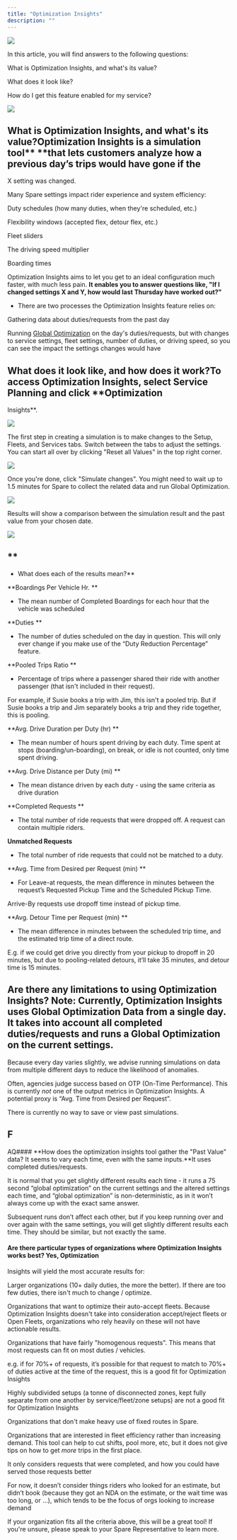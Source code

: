 ```yaml
---
title: "Optimization Insights"
description: ""
---
```


![](https://spare-74fa64f80617.intercom-attachments-1.com/i/o/972670211/52a6d7add0ed017ced2b93b7/odgF55WIrHMFURND7IY4fUmIb41FxIe7Ow.png?expires=1753820100&signature=c259cd4fab337ea91993b49e679a0fb142f708d48929c3c03ae96f3a3a13b431&req=fSclEM5%2Bn4BeFb4f3HP0gFPRxl66ugXAXMRalvvEn8JPWN%2Fuewh0rSTyl3XI%0A%2F0c%3D%0A)

In this article, you will find answers to the following questions:

What is Optimization Insights, and what's its value?

What does it look like?

How do I get this feature enabled for my service?

![](https://spare-74fa64f80617.intercom-attachments-1.com/i/o/972670213/371598b529be255263b6e8f7/k783tccYqaW5JR8V20JH2VmBf2RF_KVdtw.png?expires=1753820100&signature=8392d43a4208c7f76e4b8f102a01ada7c974150025dfebe185f68718bc48fd09&req=fSclEM5%2Bn4BcFb4f3HP0gHmxDQJrAhO2pJZO1POl03ufXLwDTD3rqHkZU192%0AppU%3D%0A)

## What is Optimization Insights, and what's its value?Optimization Insights is a simulation tool** **that lets customers analyze how a previous day’s trips would have gone if the 

X setting was changed.

Many Spare settings impact rider experience and system efficiency:

Duty schedules (how many duties, when they're scheduled, etc.)

Flexibility windows (accepted flex, detour flex, etc.)

Fleet sliders

The driving speed multiplier

Boarding times

Optimization Insights aims to let you get to an ideal configuration much faster, with much less pain. **It enables you to answer questions like, "If I changed settings X and Y, how would last Thursday have worked out?"**

- There are two processes the Optimization Insights feature relies on:

Gathering data about duties/requests from the past day

Running [Global Optimization](https://help.sparelabs.com/en/articles/8946518-spare-engine-go-gold-and-targeted-optimization) on the day's duties/requests, but with changes to service settings, fleet settings, number of duties, or driving speed, so you can see the impact the settings changes would have

## What does it look like, and how does it work?To access Optimization Insights, select **Service Planning** and click **Optimization 

Insights**.

![](https://spare-74fa64f80617.intercom-attachments-1.com/i/o/972670214/b1a5740e3b673a370c2ffac3/TTC6kdx3MfPgI57mS9hWQI2dUGUrwpMYzA.png?expires=1753820100&signature=f42e755e9a6b3342ff2efa078bbf765d2a5a37ee4f4fa34c57d5512cf30dccdd&req=fSclEM5%2Bn4BbFb4f3HP0gCrBGXagtJl6J9BIfPYXSvteqUEun3c85JkEwIHh%0AtAA%3D%0A)

The first step in creating a simulation is to make changes to the Setup, Fleets, and Services tabs. Switch between the tabs to adjust the settings. You can start all over by clicking "Reset all Values" in the top right corner.

![](https://spare-74fa64f80617.intercom-attachments-1.com/i/o/972670215/a3cd7ed76696435a6631b3c1/qW2qxKHSMvyAXdYA-g06IALW5iLpqogPrw.png?expires=1753820100&signature=ace3a2d8e965b0ccf47ee4eb76454a4292069559dcccb0f3ca342449f6d87626&req=fSclEM5%2Bn4BaFb4f3HP0gNu4CpLmI%2F1Tz8R9S0aqdf8nSPkkL%2BUKBslbvkeA%0A3sA%3D%0A)

Once you're done, click "Simulate changes". You might need to wait up to 1.5 minutes for Spare to collect the related data and run Global Optimization.

![](https://spare-74fa64f80617.intercom-attachments-1.com/i/o/972670220/60d5ca92256a2bebb6c41b31/RwRickqvJlKGKEQVnWoUZv18XPzgXzKTGQ.png?expires=1753820100&signature=7893e2cc507ea5e8ab60f77799f02790afe50ed1279a7f6cf25c5db6db7017e0&req=fSclEM5%2Bn4NfFb4f3HP0gN4%2Frmsutme003D%2FFGN8Q31ellPQJZtqVvYubpiO%0AOkQ%3D%0A)

Results will show a comparison between the simulation result and the past value from your chosen date.

![](https://spare-74fa64f80617.intercom-attachments-1.com/i/o/972670223/53db5e31cb9f0591c9cb1ae8/MXEiGd4s9uMk5oe53CQP_xfuBE98NcNT1A.png?expires=1753820100&signature=c622e08f39a88eab5c44cee28ee07487600def3ec0ebe844620fb25a2153f74f&req=fSclEM5%2Bn4NcFb4f3HP0gLD0kXkkWnIWxn4Wv2O%2Bnc6FYsG0Tauw%2BJamNw1d%0Aus0%3D%0A)

## **

- What does each of the results mean?**

**Boardings Per Vehicle Hr. **

- The mean number of Completed Boardings for each hour that the vehicle was scheduled

**Duties **

- The number of duties scheduled on the day in question.  This will only ever change if you make use of the “Duty Reduction Percentage” feature.

**Pooled Trips Ratio **

- Percentage of trips where a passenger shared their ride with another passenger (that isn't included in their request). 

For example, if Susie books a trip with Jim, this isn't a pooled trip. But if Susie books a trip and Jim separately books a trip and they ride together, this is pooling. 

**Avg. Drive Duration per Duty (hr) **

- The mean number of hours spent driving by each duty. Time spent at stops (boarding/un-boarding), on break, or idle is not counted, only time spent driving.

**Avg. Drive Distance per Duty (mi) **

- The mean distance driven by each duty - using the same criteria as drive duration

**Completed Requests **

- The total number of ride requests that were dropped off. A request can contain multiple riders.

**Unmatched Requests**

- The total number of ride requests that could not be matched to a duty.

**Avg. Time from Desired per Request (min) **

- For Leave-at requests, the mean difference in minutes between the request’s Requested Pickup Time and the Scheduled Pickup Time.

Arrive-By requests use dropoff time instead of pickup time.

**Avg. Detour Time per Request (min) **

- The mean difference in minutes between the scheduled trip time, and the estimated trip time of a direct route.

E.g. if we could get drive you directly from your pickup to dropoff in 20 minutes, but due to pooling-related detours, it’ll take 35 minutes, and detour time is 15 minutes.

## Are there any limitations to using Optimization Insights? **Note:** Currently, Optimization Insights uses Global Optimization Data from a single day. It takes into account all completed duties/requests and runs a Global Optimization on the current settings. 

Because every day varies slightly, we advise running simulations on data from multiple different days to reduce the likelihood of anomalies.

Often, agencies judge success based on OTP (On-Time Performance). This is currently *not* one of the output metrics in Optimization Insights. A potential proxy is “Avg. Time from Desired per Request”.

There is currently no way to save or view past simulations. 

## F

AQ#### **How does the optimization insights tool gather the "Past Value" data? It seems to vary each time, even with the same inputs.**It uses completed duties/requests. 

It is normal that you get slightly different results each time - it runs a 75 second “global optimization” on the current settings and the altered settings each time, and “global optimization” is non-deterministic, as in it won’t always come up with the exact same answer.

Subsequent runs don’t affect each other, but if you keep running over and over again with the same settings, you will get slightly different results each time. They should be similar, but not exactly the same.

#### Are there particular types of organizations where Optimization Insights works best? Yes, Optimization 

Insights will yield the most accurate results for: 

Larger organizations (10+ daily duties, the more the better). If there are too few duties, there isn't much to change / optimize. 

Organizations that want to optimize their auto-accept fleets. Because Optimization Insights doesn't take into consideration accept/reject fleets or Open Fleets, organizations who rely heavily on these will not have actionable results. 

Organizations that have fairly "homogenous requests". This means that most requests can fit on most duties / vehicles. 

e.g. if for 70%+ of requests, it’s possible for that request to match to 70%+ of duties active at the time of the request, this is a good fit for Optimization Insights

Highly subdivided setups (a tonne of disconnected zones, kept fully separate from one another by service/fleet/zone setups) are not a good fit for Optimization Insights

Organizations that don't make heavy use of fixed routes in Spare. 

Organizations that are interested in fleet efficiency rather than increasing demand. This tool can help to cut shifts, pool more, etc, but it does not give tips on how to get *more* trips in the first place. 

It only considers requests that were completed, and how you could have served those requests better

For now, it doesn’t consider things riders who looked for an estimate, but didn’t book (because they got an NDA on the estimate, or the wait time was too long, or …), which tends to be the focus of orgs looking to increase demand

If your organization fits all the criteria above, this will be a great tool! If you're unsure, please speak to your Spare Representative to learn more.

